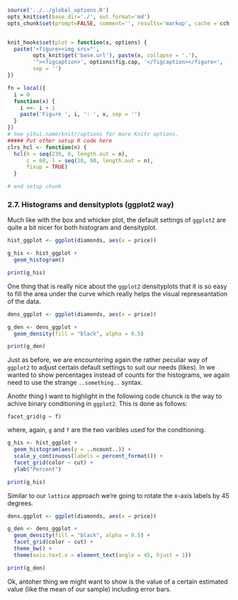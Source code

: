 ```r
source('../../global_options.R')
opts_knit$set(base.dir='./', out.format='md')
opts_chunk$set(prompt=FALSE, comment='', results='markup', cache = cch, cache.path = '../../book_cache/', fig.path = '../../book_figures/', fig.align = 'center')


knit_hooks$set(plot = function(x, options) {
  paste('<figure><img src="',
        opts_knit$get('base.url'), paste(x, collapse = '.'),
        '"><figcaption>', options$fig.cap, '</figcaption></figure>',
        sep = '')
})

fn = local({
  i = 0
  function(x) {
    i <<- i + 1
    paste('Figure ', i, ': ', x, sep = '')
  }
})
# See yihui.name/knitr/options for more Knitr options.
##### Put other setup R code here
clrs_hcl <- function(n) {
  hcl(h = seq(230, 0, length.out = n), 
      c = 60, l = seq(10, 90, length.out = n), 
      fixup = TRUE)
  }

# end setup chunk
```

### 2.7. Histograms and densityplots (ggplot2 way)

Much like with the box and whicker plot, the default settings of ```ggplot2``` are quite a bit nicer for both histogram and densityplot.

```r
hist_ggplot <- ggplot(diamonds, aes(x = price))

g_his <- hist_ggplot +
  geom_histogram()

print(g_his)
```

One thing that is really nice about the ```ggplot2``` densityplots that it is so easy to fill the area under the curve which really helps the visual represeantation of the data.

```r
dens_ggplot <- ggplot(diamonds, aes(x = price))

g_den <- dens_ggplot +
  geom_density(fill = "black", alpha = 0.5)

print(g_den)
```

Just as before, we are encountering again the rather peculiar way of ```ggplot2``` to adjust certain default settings to suit our needs (likes). In we wanted to show percentages instead of counts for the histograms, we again need to use the strange ```..something..``` syntax.

Anothr thing I want to highlight in the following code chunck is the way to achive binary conditioning in ```ggplot2```. This is done as follows:

```
facet_grid(g ~ f)
```

where, again, ```g``` and ```f``` are the two varibles used for the conditioning.

```r
g_his <- hist_ggplot +
  geom_histogram(aes(y = ..ncount..)) +
  scale_y_continuous(labels = percent_format()) +
  facet_grid(color ~ cut) + 
  ylab("Percent")

print(g_his)
```

Similar to our ```lattice``` approach we're going to rotate the x-axis labels by 45 degrees.

```r
dens.ggplot <- ggplot(diamonds, aes(x = price))

g_den <- dens_ggplot +
  geom_density(fill = "black", alpha = 0.5) +
  facet_grid(color ~ cut) +
  theme_bw() +
  theme(axis.text.x = element_text(angle = 45, hjust = 1))

print(g_den)
```

Ok, antoher thing we might want to show is the value of a certain estimated value (like the mean of our sample) including error bars.
